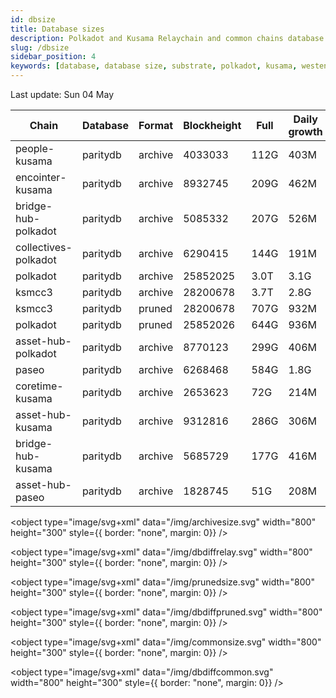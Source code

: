 ```yaml
---
id: dbsize
title: Database sizes
description: Polkadot and Kusama Relaychain and common chains database sizes
slug: /dbsize
sidebar_position: 4
keywords: [database, database size, substrate, polkadot, kusama, westend]
---
```



Last update: Sun 04 May

| Chain    | Database   | Format | Blockheight | Full         | Daily growth |
| ------------------------| ----------- | -------- | ------- | ---------- | ----- | 
| people-kusama | paritydb | archive | 4033033 | 112G | 403M |
| encointer-kusama | paritydb | archive | 8932745 | 209G | 462M |
| bridge-hub-polkadot | paritydb | archive | 5085332 | 207G | 526M |
| collectives-polkadot | paritydb | archive | 6290415 | 144G | 191M |
| polkadot | paritydb | archive | 25852025 | 3.0T | 3.1G |
| ksmcc3 | paritydb | archive | 28200678 | 3.7T | 2.8G |
| ksmcc3 | paritydb | pruned | 28200678 | 707G | 932M |
| polkadot | paritydb | pruned | 25852026 | 644G | 936M |
| asset-hub-polkadot | paritydb | archive | 8770123 | 299G | 406M |
| paseo | paritydb | archive | 6268468 | 584G | 1.8G |
| coretime-kusama | paritydb | archive | 2653623 | 72G | 214M |
| asset-hub-kusama | paritydb | archive | 9312816 | 286G | 306M |
| bridge-hub-kusama | paritydb | archive | 5685729 | 177G | 416M |
| asset-hub-paseo | paritydb | archive | 1828745 | 51G | 208M |
<object type="image/svg+xml" data="/img/archivesize.svg" width="800" height="300" style={{ border: "none", margin: 0}} />

<object type="image/svg+xml" data="/img/dbdiffrelay.svg" width="800" height="300" style={{ border: "none", margin: 0}} />

<object type="image/svg+xml" data="/img/prunedsize.svg" width="800" height="300" style={{ border: "none", margin: 0}} />

<object type="image/svg+xml" data="/img/dbdiffpruned.svg" width="800" height="300" style={{ border: "none", margin: 0}} />

<object type="image/svg+xml" data="/img/commonsize.svg" width="800" height="300" style={{ border: "none", margin: 0}} />

<object type="image/svg+xml" data="/img/dbdiffcommon.svg" width="800" height="300" style={{ border: "none", margin: 0}} />

